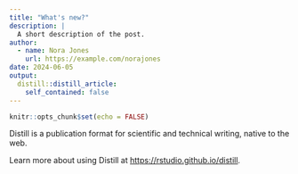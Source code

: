 ```yaml
---
title: "What's new?"
description: |
  A short description of the post.
author:
  - name: Nora Jones
    url: https://example.com/norajones
date: 2024-06-05
output:
  distill::distill_article:
    self_contained: false
---
```



```r
knitr::opts_chunk$set(echo = FALSE)
```

Distill is a publication format for scientific and technical writing, native to the web.

Learn more about using Distill at <https://rstudio.github.io/distill>.


